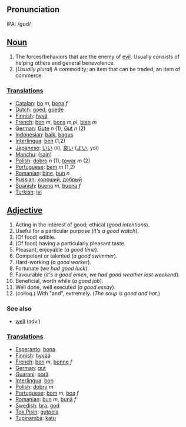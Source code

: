 ==Pronunciation==
IPA: /gʊd/

==[[Noun]]==
#The forces/behaviors that are the enemy of [[evil]].  Usually consists of helping others and general benevolence.
#(''Usually plural'') A commodity; an item that can be traded, an item of commerce.

===[[Translations]]===
*[[Catalan]]: [[bo]] ''m'', [[bona]] ''f''
*[[Dutch]]: [[goed]], [[goede]]
*[[Finnish]]: [[hyvä]]
*[[French]]: [[bon]] ''m'', [[bons]] ''m,pl'', [[bien]] ''m''
*[[German]]: [[Gute]] ''n'' (1), [[Gut]] ''n'' (2)
*[[Indonesian]]: [[baik]], [[bagus]]
*[[Interlingua]]: [[ben]] (1,2)
*[[Japanese]]: [[いい]] (ii), [[良い]] ([[よい]], yoi)
*[[Manchu]]: ([[sain]])
*[[Polish]]: [[dobro]] ''n'' (1), [[towar]] ''m'' (2)
*[[Portuguese]]: [[bem]] ''m'' (1,2)
*[[Romanian]]: [[bine]], [[bun]] ''n'' 
*[[Russian]]: [[хороший]], [[добрый]]
*[[Spanish]]: [[bueno]] ''m'', [[buena]] ''f''
*[[Turkish]]: [[iyi]]

==[[Adjective]]==
#Acting in the interest of good; ethical (''good intentions'').
#Useful for a particular purpose (''it's a good watch'').
#(Of food) edible.
#(Of food) having a particularly pleasant taste.
#Pleasant, enjoyable (''a good time'').
#Competent or talented (''a good swimmer'').
#Hard-working (''a good worker'').
#Fortunate (''we had good luck'').
#Favourable (''it's a good omen'', ''we had good weather last weekend'').
#Beneficial, worth while (''a good job'').
#Well done, well executed (''a good essay'').
#(colloq.) With "and", extremely. (''The soup is good and hot.'')

===See also===
*[[well]] (adv.)

===[[Translations]]===
*[[Esperanto]]: [[bona]]
*[[Finnish]]: [[hyvää]]
*[[French]]: [[bon]] ''m'', [[bonne]] ''f''
*[[German]]: [[gut]]
*[[Guarani]]: [[porã]]
*[[Interlingua]]: [[bon]]
*[[Polish]]: [[dobry]] ''m''
*[[Portuguese]]: [[bom]] ''m'', [[boa]] ''f''
*[[Romanian]]: [[bun]] ''m'', [[bună]] ''f''
*[[Swedish]]: [[bra]], [[god]]
*[[Tok Pisin]]: [[gutpela]]
*[[Tupinambá]]: [[katu]]